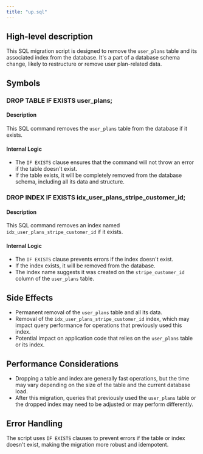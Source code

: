 ```yaml
---
title: "up.sql"
---
```


## High-level description
This SQL migration script is designed to remove the `user_plans` table and its associated index from the database. It's a part of a database schema change, likely to restructure or remove user plan-related data.

## Symbols

### DROP TABLE IF EXISTS user_plans;
#### Description
This SQL command removes the `user_plans` table from the database if it exists.

#### Internal Logic
- The `IF EXISTS` clause ensures that the command will not throw an error if the table doesn't exist.
- If the table exists, it will be completely removed from the database schema, including all its data and structure.

### DROP INDEX IF EXISTS idx_user_plans_stripe_customer_id;
#### Description
This SQL command removes an index named `idx_user_plans_stripe_customer_id` if it exists.

#### Internal Logic
- The `IF EXISTS` clause prevents errors if the index doesn't exist.
- If the index exists, it will be removed from the database.
- The index name suggests it was created on the `stripe_customer_id` column of the `user_plans` table.

## Side Effects
- Permanent removal of the `user_plans` table and all its data.
- Removal of the `idx_user_plans_stripe_customer_id` index, which may impact query performance for operations that previously used this index.
- Potential impact on application code that relies on the `user_plans` table or its index.

## Performance Considerations
- Dropping a table and index are generally fast operations, but the time may vary depending on the size of the table and the current database load.
- After this migration, queries that previously used the `user_plans` table or the dropped index may need to be adjusted or may perform differently.

## Error Handling
The script uses `IF EXISTS` clauses to prevent errors if the table or index doesn't exist, making the migration more robust and idempotent.